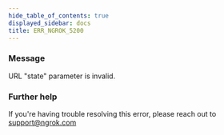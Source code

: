 ```yaml
---
hide_table_of_contents: true
displayed_sidebar: docs
title: ERR_NGROK_5200
---
```


### Message

URL "state" parameter is invalid.

<ErrorDetails />

### Further help

If you're having trouble resolving this error, please reach out to [support@ngrok.com](mailto:support@ngrok.com?subject=Help%20with%20ERR_NGROK_5200)
